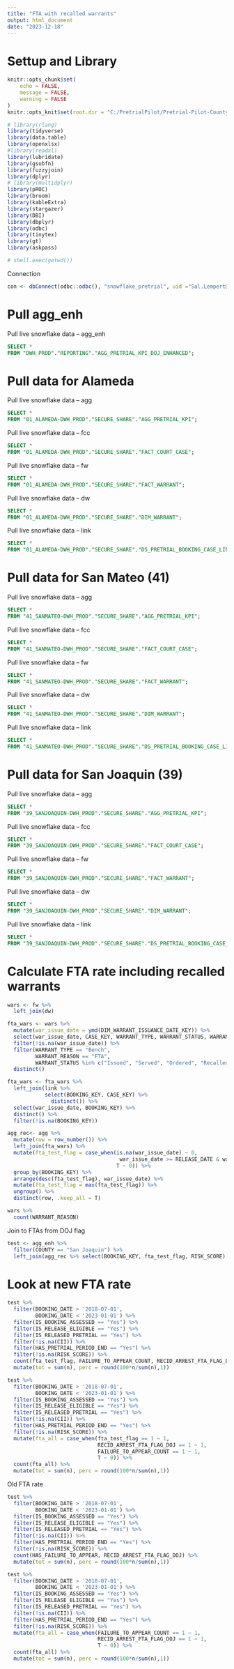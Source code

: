 ```yaml
---
title: "FTA with recalled warrants"
output: html_document
date: "2023-12-18"
---
```


# Settup and Library
```r
knitr::opts_chunk$set(
	echo = FALSE,
	message = FALSE,
	warning = FALSE
)
knitr::opts_knit$set(root.dir = "C:/PretrialPilot/Pretrial-Pilot-County-Analysis")

# library(rlang)
library(tidyverse)
library(data.table)
library(openxlsx)
#library(readxl)
library(lubridate)
library(gsubfn)
library(fuzzyjoin)
library(dplyr)
# library(multidplyr)
library(pROC)
library(broom)
library(kableExtra)
library(stargazer)
library(DBI)
library(dbplyr)
library(odbc)
library(tinytex)
library(gt)
library(askpass)

# shell.exec(getwd())
```

Connection
```r
con <- dbConnect(odbc::odbc(), "snowflake_pretrial", uid ="Sal.Lempert@jud.ca.gov", pwd = rstudioapi::askForPassword("Password"))
```

# Pull agg_enh
Pull live snowflake data -- agg_enh
```sql
SELECT *
FROM "DWH_PROD"."REPORTING"."AGG_PRETRIAL_KPI_DOJ_ENHANCED";
```

# Pull data for Alameda
Pull live snowflake data -- agg
```sql
SELECT *
FROM "01_ALAMEDA-DWH_PROD"."SECURE_SHARE"."AGG_PRETRIAL_KPI";
```

Pull live snowflake data -- fcc
```sql
SELECT *
FROM "01_ALAMEDA-DWH_PROD"."SECURE_SHARE"."FACT_COURT_CASE";
```

Pull live snowflake data -- fw
```sql
SELECT *
FROM "01_ALAMEDA-DWH_PROD"."SECURE_SHARE"."FACT_WARRANT";
```

Pull live snowflake data -- dw
```sql
SELECT *
FROM "01_ALAMEDA-DWH_PROD"."SECURE_SHARE"."DIM_WARRANT";
```

Pull live snowflake data -- link
```sql
SELECT *
FROM "01_ALAMEDA-DWH_PROD"."SECURE_SHARE"."DS_PRETRIAL_BOOKING_CASE_LINK";
```


# Pull data for San Mateo (41)
Pull live snowflake data -- agg
```sql
SELECT *
FROM "41_SANMATEO-DWH_PROD"."SECURE_SHARE"."AGG_PRETRIAL_KPI";
```

Pull live snowflake data -- fcc
```sql
SELECT *
FROM "41_SANMATEO-DWH_PROD"."SECURE_SHARE"."FACT_COURT_CASE";
```

Pull live snowflake data -- fw
```sql
SELECT *
FROM "41_SANMATEO-DWH_PROD"."SECURE_SHARE"."FACT_WARRANT";
```

Pull live snowflake data -- dw
```sql
SELECT *
FROM "41_SANMATEO-DWH_PROD"."SECURE_SHARE"."DIM_WARRANT";
```

Pull live snowflake data -- link
```sql
SELECT *
FROM "41_SANMATEO-DWH_PROD"."SECURE_SHARE"."DS_PRETRIAL_BOOKING_CASE_LINK";
```


# Pull data for San Joaquin (39)
Pull live snowflake data -- agg
```sql
SELECT *
FROM "39_SANJOAQUIN-DWH_PROD"."SECURE_SHARE"."AGG_PRETRIAL_KPI";
```

Pull live snowflake data -- fcc
```sql
SELECT *
FROM "39_SANJOAQUIN-DWH_PROD"."SECURE_SHARE"."FACT_COURT_CASE";
```

Pull live snowflake data -- fw
```sql
SELECT *
FROM "39_SANJOAQUIN-DWH_PROD"."SECURE_SHARE"."FACT_WARRANT";
```

Pull live snowflake data -- dw
```sql
SELECT *
FROM "39_SANJOAQUIN-DWH_PROD"."SECURE_SHARE"."DIM_WARRANT";
```

Pull live snowflake data -- link
```sql
SELECT *
FROM "39_SANJOAQUIN-DWH_PROD"."SECURE_SHARE"."DS_PRETRIAL_BOOKING_CASE_LINK";
```

# Calculate FTA rate including recalled warrants 
```r
wars <- fw %>%
  left_join(dw)

fta_wars <- wars %>%
  mutate(war_issue_date = ymd(DIM_WARRANT_ISSUANCE_DATE_KEY)) %>%
  select(war_issue_date, CASE_KEY, WARRANT_TYPE, WARRANT_STATUS, WARRANT_REASON) %>%
  filter(!is.na(war_issue_date)) %>%
  filter(WARRANT_TYPE == "Bench",
         WARRANT_REASON == "FTA",
         WARRANT_STATUS %in% c("Issued", "Served", "Ordered", "Recalled")) %>%
  distinct()

fta_wars <- fta_wars %>%
  left_join(link %>%
            select(BOOKING_KEY, CASE_KEY) %>%
              distinct()) %>%
  select(war_issue_date, BOOKING_KEY) %>%
  distinct() %>%
  filter(!is.na(BOOKING_KEY))

agg_rec<- agg %>%
  mutate(row = row_number()) %>%
  left_join(fta_wars) %>%
  mutate(fta_test_flag = case_when(is.na(war_issue_date) ~ 0,
                                    war_issue_date >= RELEASE_DATE & war_issue_date <= PRETRIAL_PERIOD_END_DATE ~ 1,
                                   T ~ 0)) %>%
  group_by(BOOKING_KEY) %>%
  arrange(desc(fta_test_flag), war_issue_date) %>%
  mutate(fta_test_flag = max(fta_test_flag)) %>%
  ungroup() %>%
  distinct(row, .keep_all = T) 

wars %>%
  count(WARRANT_REASON)
```

Join to FTAs from DOJ flag
```r
test <- agg_enh %>%
  filter(COUNTY == "San Joaquin") %>%
  left_join(agg_rec %>% select(BOOKING_KEY, fta_test_flag, RISK_SCORE) %>% distinct())

```


# Look at new FTA rate
```r
test %>%
  filter(BOOKING_DATE > '2018-07-01',
         BOOKING_DATE < '2023-01-01') %>%
  filter(IS_BOOKING_ASSESSED == "Yes") %>%
  filter(IS_RELEASE_ELIGIBLE == "Yes") %>%
  filter(IS_RELEASED_PRETRIAL == "Yes") %>%
  filter(!is.na(CII)) %>%
  filter(HAS_PRETRIAL_PERIOD_END == "Yes") %>%
  filter(!is.na(RISK_SCORE)) %>%
  count(fta_test_flag, FAILURE_TO_APPEAR_COUNT, RECID_ARREST_FTA_FLAG_DOJ) %>%
  mutate(tot = sum(n), perc = round(100*n/sum(n),1))

test %>%
  filter(BOOKING_DATE > '2018-07-01',
         BOOKING_DATE < '2023-01-01') %>%
  filter(IS_BOOKING_ASSESSED == "Yes") %>%
  filter(IS_RELEASE_ELIGIBLE == "Yes") %>%
  filter(IS_RELEASED_PRETRIAL == "Yes") %>%
  filter(!is.na(CII)) %>%
  filter(HAS_PRETRIAL_PERIOD_END == "Yes") %>%
  filter(!is.na(RISK_SCORE)) %>%
  mutate(fta_all = case_when(fta_test_flag == 1 ~ 1,
                             RECID_ARREST_FTA_FLAG_DOJ == 1 ~ 1,
                             FAILURE_TO_APPEAR_COUNT == 1 ~ 1,
                             T ~ 0)) %>%
  count(fta_all) %>%
  mutate(tot = sum(n), perc = round(100*n/sum(n),1))

```

Old FTA rate
```r
test %>%
  filter(BOOKING_DATE > '2018-07-01',
         BOOKING_DATE < '2023-01-01') %>%
  filter(IS_BOOKING_ASSESSED == "Yes") %>%
  filter(IS_RELEASE_ELIGIBLE == "Yes") %>%
  filter(IS_RELEASED_PRETRIAL == "Yes") %>%
  filter(!is.na(CII)) %>%
  filter(HAS_PRETRIAL_PERIOD_END == "Yes") %>%
  filter(!is.na(RISK_SCORE)) %>%
  count(HAS_FAILURE_TO_APPEAR, RECID_ARREST_FTA_FLAG_DOJ) %>%
  mutate(tot = sum(n), perc = round(100*n/sum(n),1))

test %>%
  filter(BOOKING_DATE > '2018-07-01',
         BOOKING_DATE < '2023-01-01') %>%
  filter(IS_BOOKING_ASSESSED == "Yes") %>%
  filter(IS_RELEASE_ELIGIBLE == "Yes") %>%
  filter(IS_RELEASED_PRETRIAL == "Yes") %>%
  filter(!is.na(CII)) %>%
  filter(HAS_PRETRIAL_PERIOD_END == "Yes") %>%
  filter(!is.na(RISK_SCORE)) %>%
  mutate(fta_all = case_when(FAILURE_TO_APPEAR_COUNT == 1 ~ 1,
                             RECID_ARREST_FTA_FLAG_DOJ == 1 ~ 1,
                             T ~ 0)) %>%
  count(fta_all) %>%
  mutate(tot = sum(n), perc = round(100*n/sum(n),1))
```

